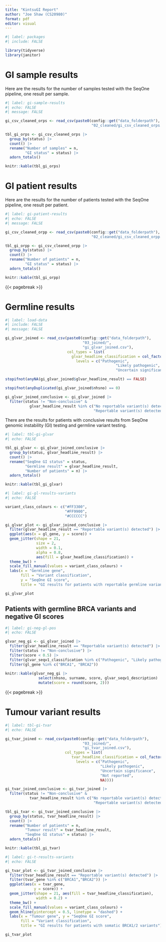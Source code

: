 ```yaml
---
title: "KintsuGI Report"
author: "Joe Shaw (CS20980)"
format: pdf
editor: visual
---
```


```r
#| label: packages
#| include: FALSE

library(tidyverse)
library(janitor)

```

# GI sample results

Here are the results for the number of samples tested with the SeqOne pipeline, one result per sample.

```r
#| label: gi-sample-results
#| echo: FALSE
#| message: FALSE

gi_csv_cleaned_orps <- read_csv(paste0(config::get("data_folderpath"),
                                       "02_cleaned/gi_csv_cleaned_orps.csv"))

tbl_gi_orps <- gi_csv_cleaned_orps |> 
  group_by(status) |> 
  count() |> 
  rename("Number of samples" = n,
         "GI status" = status) |> 
  adorn_totals()

knitr::kable(tbl_gi_orps)

```

# GI patient results

Here are the results for the number of patients tested with the SeqOne pipeline, one result per patient.

```r
#| label: gi-patient-results
#| echo: FALSE
#| message: FALSE

gi_csv_cleaned_orpp <- read_csv(paste0(config::get("data_folderpath"),
                                       "02_cleaned/gi_csv_cleaned_orpp.csv"))

tbl_gi_orpp <- gi_csv_cleaned_orpp |> 
  group_by(status) |> 
  count() |> 
  rename("Number of patients" = n,
         "GI status" = status) |> 
  adorn_totals()

knitr::kable(tbl_gi_orpp)

```

{{< pagebreak >}}

# Germline results

```r
#| label: load-data
#| include: FALSE
#| message: FALSE

gi_glvar_joined <- read_csv(paste0(config::get("data_folderpath"),
                                   "03_joined/",
                                   "gi_glvar_joined.csv"),
                            col_types = list(
                              glvar_headline_classification = col_factor(
                                levels = c("Pathogenic",
                                                  "Likely pathogenic",
                                                  "Uncertain significance"))))

stopifnot(anyNA(gi_glvar_joined$glvar_headline_result) == FALSE)

stopifnot(anyDuplicated(gi_glvar_joined$nhsno) == 0)

gi_glvar_joined_conclusive <- gi_glvar_joined |> 
  filter(status != "Non-conclusive" &
           glvar_headline_result %in% c("No reportable variant(s) detected",
                                        "Reportable variant(s) detected"))

```

There are the results for patients with conclusive results from SeqOne genomic instability (GI) testing and germline variant testing.

```r
#| label: tbl-gi-glvar
#| echo: FALSE

tbl_gi_glvar <- gi_glvar_joined_conclusive |>
  group_by(status, glvar_headline_result) |> 
  count() |> 
  rename("SeqOne GI status" = status,
         "Germline result" = glvar_headline_result,
         "Number of patients" = n) |> 
  adorn_totals()

knitr::kable(tbl_gi_glvar)

```

```r
#| label: gi-gl-results-variants
#| echo: FALSE

variant_class_colours <- c("#FF3300",
                           "#FF9900",
                           "#CCCCCC")

gi_glvar_plot <- gi_glvar_joined_conclusive |> 
  filter(glvar_headline_result == "Reportable variant(s) detected") |> 
  ggplot(aes(x = gl_gene, y = score)) +
  geom_jitter(shape = 21, 
              size = 2,
              width = 0.1, 
              alpha = 0.8,
              aes(fill = glvar_headline_classification)) +
  theme_bw() +
  scale_fill_manual(values = variant_class_colours) +
  labs(x = "Germline gene",
       fill = "Variant classification",
       y = "SeqOne GI score",
       title = "GI results for patients with reportable germline variants")

gi_glvar_plot

```

## Patients with germline BRCA variants and negative GI scores

```r
#| label: gi-neg-gl-pos
#| echo: FALSE

glvar_neg_gi <- gi_glvar_joined |> 
  filter(glvar_headline_result == "Reportable variant(s) detected") |> 
  filter(status != "Non-conclusive") |> 
  filter(score < 0.5) |> 
  filter(glvar_seqv1_classification %in% c("Pathogenic", "Likely pathogenic")) |> 
  filter(gl_gene %in% c("BRCA1", "BRCA2"))
  
knitr::kable(glvar_neg_gi |> 
               select(nhsno, surname, score, glvar_seqv1_description) |> 
               mutate(score = round(score, 2)))

```

{{< pagebreak >}}

# Tumour variant results

```r
#| label: tbl-gi-tvar
#| echo: FALSE

gi_tvar_joined <- read_csv(paste0(config::get("data_folderpath"),
                                   "03_joined/",
                                   "gi_tvar_joined.csv"),
                           col_types = list(
                              tvar_headline_classification = col_factor(
                                levels = c("Pathogenic",
                                           "Likely pathogenic",
                                           "Uncertain significance",
                                           "Not reported",
                                           NA))))

gi_tvar_joined_conclusive <- gi_tvar_joined |> 
  filter(status != "Non-conclusive" &
           tvar_headline_result %in% c("No reportable variant(s) detected",
                                        "Reportable variant(s) detected"))

tbl_gi_tvar <- gi_tvar_joined_conclusive |> 
  group_by(status, tvar_headline_result) |> 
  count() |> 
  rename("Number of patients" = n,
         "Tumour result" = tvar_headline_result,
         "SeqOne GI status" = status) |> 
  adorn_totals()

knitr::kable(tbl_gi_tvar)

```

```r
#| label: gi-t-results-variants
#| echo: FALSE

gi_tvar_plot <- gi_tvar_joined_conclusive |> 
  filter(tvar_headline_result == "Reportable variant(s) detected") |>
  filter(tvar_gene %in% c("BRCA1","BRCA2")) |> 
  ggplot(aes(x = tvar_gene,
             y = score)) +
  geom_jitter(shape = 21, aes(fill = tvar_headline_classification),
              width = 0.2) +
  theme_bw() +
  scale_fill_manual(values = variant_class_colours) +
  geom_hline(yintercept = 0.5, linetype = "dashed") +
  labs(x = "Tumour gene", y = "SeqOne GI score",
       fill = "Variant classification",
       title = "GI results for patients with somatic BRCA1/2 variants")

gi_tvar_plot

```
